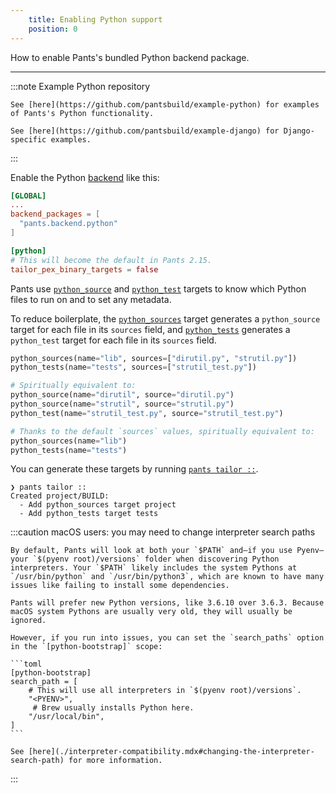```yaml
---
    title: Enabling Python support
    position: 0
---
```


How to enable Pants's bundled Python backend package.

---

:::note Example Python repository

    See [here](https://github.com/pantsbuild/example-python) for examples of Pants's Python functionality.

    See [here](https://github.com/pantsbuild/example-django) for Django-specific examples.

:::

Enable the Python [backend](../../using-pants/key-concepts/backends.mdx) like this:

```toml title="pants.toml"
[GLOBAL]
...
backend_packages = [
  "pants.backend.python"
]

[python]
# This will become the default in Pants 2.15.
tailor_pex_binary_targets = false
```

Pants use [`python_source`](../../../reference/targets/python_source.mdx) and [`python_test`](../../../reference/targets/python_test.mdx) targets to know which Python files to run on and to set any metadata.

To reduce boilerplate, the [`python_sources`](../../../reference/targets/python_sources.mdx) target generates a `python_source` target for each file in its `sources` field, and [`python_tests`](../../../reference/targets/python_tests.mdx) generates a `python_test` target for each file in its `sources` field.

```python title="BUILD"
python_sources(name="lib", sources=["dirutil.py", "strutil.py"])
python_tests(name="tests", sources=["strutil_test.py"])

# Spiritually equivalent to:
python_source(name="dirutil", source="dirutil.py")
python_source(name="strutil", source="strutil.py")
python_test(name="strutil_test.py", source="strutil_test.py")

# Thanks to the default `sources` values, spiritually equivalent to:
python_sources(name="lib")
python_tests(name="tests")
```

You can generate these targets by running [`pants tailor ::`](../../getting-started/getting-started/initial-configuration.mdx#5-generate-build-files).

```
❯ pants tailor ::
Created project/BUILD:
  - Add python_sources target project
  - Add python_tests target tests
```

:::caution macOS users: you may need to change interpreter search paths

    By default, Pants will look at both your `$PATH` and—if you use Pyenv—your `$(pyenv root)/versions` folder when discovering Python interpreters. Your `$PATH` likely includes the system Pythons at `/usr/bin/python` and `/usr/bin/python3`, which are known to have many issues like failing to install some dependencies.

    Pants will prefer new Python versions, like 3.6.10 over 3.6.3. Because macOS system Pythons are usually very old, they will usually be ignored.

    However, if you run into issues, you can set the `search_paths` option in the `[python-bootstrap]` scope:

    ```toml
    [python-bootstrap]
    search_path = [
        # This will use all interpreters in `$(pyenv root)/versions`.
        "<PYENV>",
         # Brew usually installs Python here.
        "/usr/local/bin",
    ]
    ```

    See [here](./interpreter-compatibility.mdx#changing-the-interpreter-search-path) for more information.

:::
